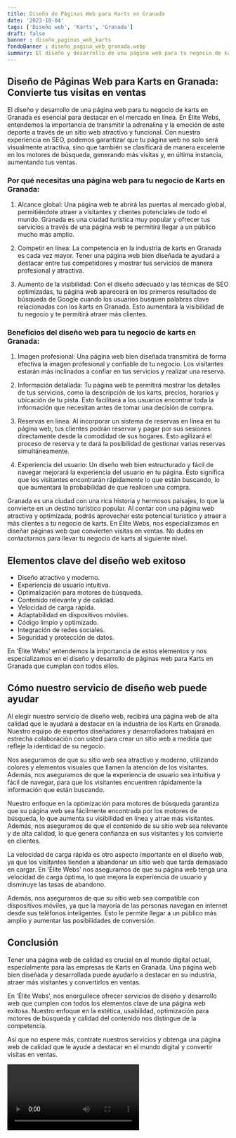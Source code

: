 ```yaml
---
title: Diseño de Páginas Web para Karts en Granada
date: '2023-10-04'
tags: ['Diseño web', 'Karts', 'Granada']
draft: false
banner : diseño_paginas_web_karts
fondoBanner : diseño_pagina_web_granada.webp
summary: El diseño y desarrollo de una página web para tu negocio de karts en Granada es esencial para destacar en el mercado en línea. En Élite Webs, entendemos la importancia de transmitir la adrenalina y la emoción de este deporte a través de un sitio web atractivo y funcional. Con nuestra experiencia en SEO, podemos garantizar que tu página web no solo será visualmente atractiva, sino que también se clasificará de manera excelente en los motores de búsqueda, generando más visitas y, en última instancia, aumentando tus ventas.
---
```


## Diseño de Páginas Web para Karts en Granada: Convierte tus visitas en ventas 

El diseño y desarrollo de una página web para tu negocio de karts en Granada es esencial para destacar en el mercado en línea. En Élite Webs, entendemos la importancia de transmitir la adrenalina y la emoción de este deporte a través de un sitio web atractivo y funcional. Con nuestra experiencia en SEO, podemos garantizar que tu página web no solo será visualmente atractiva, sino que también se clasificará de manera excelente en los motores de búsqueda, generando más visitas y, en última instancia, aumentando tus ventas.

### Por qué necesitas una página web para tu negocio de Karts en Granada:

1. Alcance global: Una página web te abrirá las puertas al mercado global, permitiéndote atraer a visitantes y clientes potenciales de todo el mundo. Granada es una ciudad turística muy popular y ofrecer tus servicios a través de una página web te permitirá llegar a un público mucho más amplio.

2. Competir en línea: La competencia en la industria de karts en Granada es cada vez mayor. Tener una página web bien diseñada te ayudará a destacar entre tus competidores y mostrar tus servicios de manera profesional y atractiva.

3. Aumento de la visibilidad: Con el diseño adecuado y las técnicas de SEO optimizadas, tu página web aparecerá en los primeros resultados de búsqueda de Google cuando los usuarios busquen palabras clave relacionadas con los karts en Granada. Esto aumentará la visibilidad de tu negocio y te permitirá atraer más clientes.

### Beneficios del diseño web para tu negocio de karts en Granada:

1. Imagen profesional: Una página web bien diseñada transmitirá de forma efectiva la imagen profesional y confiable de tu negocio. Los visitantes estarán más inclinados a confiar en tus servicios y realizar una reserva.

2. Información detallada: Tu página web te permitirá mostrar los detalles de tus servicios, como la descripción de los karts, precios, horarios y ubicación de tu pista. Esto facilitará a los usuarios encontrar toda la información que necesitan antes de tomar una decisión de compra.

3. Reservas en línea: Al incorporar un sistema de reservas en línea en tu página web, tus clientes podrán reservar y pagar por sus sesiones directamente desde la comodidad de sus hogares. Esto agilizará el proceso de reserva y te dará la posibilidad de gestionar varias reservas simultáneamente.

4. Experiencia del usuario: Un diseño web bien estructurado y fácil de navegar mejorará la experiencia del usuario en tu página. Esto significa que los visitantes encontrarán rápidamente lo que están buscando, lo que aumentará la probabilidad de que realicen una compra.

Granada es una ciudad con una rica historia y hermosos paisajes, lo que la convierte en un destino turístico popular. Al contar con una página web atractiva y optimizada, podrás aprovechar este potencial turístico y atraer a más clientes a tu negocio de karts. En Élite Webs, nos especializamos en diseñar páginas web que convierten visitas en ventas. No dudes en contactarnos para llevar tu negocio de karts al siguiente nivel.

<GifSeo />

<Cta />

## Elementos clave del diseño web exitoso

- Diseño atractivo y moderno.
- Experiencia de usuario intuitiva.
- Optimalización para motores de búsqueda.
- Contenido relevante y de calidad.
- Velocidad de carga rápida.
- Adaptabilidad en dispositivos móviles.
- Código limpio y optimizado.
- Integración de redes sociales.
- Seguridad y protección de datos.

En 'Élite Webs' entendemos la importancia de estos elementos y nos especializamos en el diseño y desarrollo de páginas web para Karts en Granada que cumplan con todos ellos. 

## Cómo nuestro servicio de diseño web puede ayudar

Al elegir nuestro servicio de diseño web, recibirá una página web de alta calidad que le ayudará a destacar en la industria de los Karts en Granada. Nuestro equipo de expertos diseñadores y desarrolladores trabajará en estrecha colaboración con usted para crear un sitio web a medida que refleje la identidad de su negocio.

Nos aseguramos de que su sitio web sea atractivo y moderno, utilizando colores y elementos visuales que llamen la atención de los visitantes. Además, nos aseguramos de que la experiencia de usuario sea intuitiva y fácil de navegar, para que los visitantes encuentren rápidamente la información que están buscando.

Nuestro enfoque en la optimización para motores de búsqueda garantiza que su página web sea fácilmente encontrada por los motores de búsqueda, lo que aumenta su visibilidad en línea y atrae más visitantes. Además, nos aseguramos de que el contenido de su sitio web sea relevante y de alta calidad, lo que genera confianza en sus visitantes y los convierte en clientes.

La velocidad de carga rápida es otro aspecto importante en el diseño web, ya que los visitantes tienden a abandonar un sitio web que tarda demasiado en cargar. En 'Élite Webs' nos aseguramos de que su página web tenga una velocidad de carga óptima, lo que mejora la experiencia de usuario y disminuye las tasas de abandono.

Además, nos aseguramos de que su sitio web sea compatible con dispositivos móviles, ya que la mayoría de las personas navegan en internet desde sus teléfonos inteligentes. Esto le permite llegar a un público más amplio y aumentar las posibilidades de conversión.

## Conclusión

Tener una página web de calidad es crucial en el mundo digital actual, especialmente para las empresas de Karts en Granada. Una página web bien diseñada y desarrollada puede ayudarlo a destacar en su industria, atraer más visitantes y convertirlos en ventas.

En 'Élite Webs', nos enorgullece ofrecer servicios de diseño y desarrollo web que cumplen con todos los elementos clave de una página web exitosa. Nuestro enfoque en la estética, usabilidad, optimización para motores de búsqueda y calidad del contenido nos distingue de la competencia.

Así que no espere más, contrate nuestros servicios y obtenga una página web de calidad que le ayude a destacar en el mundo digital y convertir visitas en ventas.

<Video />

<CtaBot job='Karts' city='Granada'/>

<Gmaps query='Granada+españa+maps' />